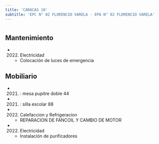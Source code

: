 ```yaml
---
title: 'CARACAS 10'
subtitle: 'EPC N° 02 FLORENCIO VARELA - EPA N° 02 FLORENCIO VARELA'
---
```


#


## Mantenimiento

*  (2022) Electricidad 
    + Colocación de luces de emergencia


## Mobiliario

*  (2021) : mesa pupitre doble 44 

*  (2021) : silla escolar 88 




*  (2022) Calefaccion y Refrigeracion 
    + REPARACION DE FANCOIL Y CAMBIO DE MOTOR

*  (2022) Electricidad 
    + Instalación de purificadores



